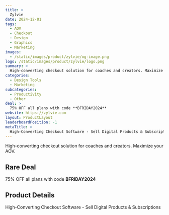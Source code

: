 ```yaml
---
title: >
  Zylvie
date: 2024-12-01
tags:
  - AOV
  - Checkout
  - Design
  - Graphics
  - Marketing
images:
  - /static/images/product/zylvie/og-image.png
logo: /static/images/product/zylvie/logo.png
summary: >
  High-converting checkout solution for coaches and creators. Maximize your AOV.
categories:
  - Design Tools
  - Marketing
subcategories:
  - Productivity
  - Other
deal: >
  75% OFF all plans with code **BFRIDAY2024**
website: https://zylvie.com
layout: ProductLayout
leaderboardPosition: -1
metaTitle: >
  High-Converting Checkout Software - Sell Digital Products & Subscriptions
---
```

High-converting checkout solution for coaches and creators. Maximize your AOV.

## Rare Deal

75% OFF all plans with code **BFRIDAY2024**

## Product Details

High-Converting Checkout Software - Sell Digital Products & Subscriptions


